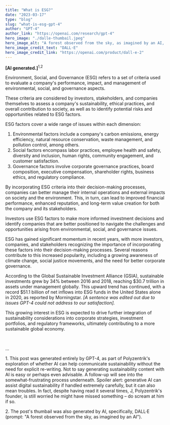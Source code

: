 ```yaml
---
title: "What is ESG?"
date: "2023-03-17"
type: "blog"
slug: "what-is-esg-gpt-4"
author: "GPT-4"
author_link: "https://openai.com/research/gpt-4"
hero_image: "./dalle-thumbail.jpeg"
hero_image_alt: "A forest observed from the sky, as imagined by an AI, by DALL·E."
hero_image_credit_text: "DALL·E"
hero_image_credit_link: "https://openai.com/product/dall-e-2"
---
```


**[AI generated.]**<sup>1,2</sup>

Environment, Social, and Governance (ESG) refers to a set of criteria used to evaluate a company's performance, impact, and management of environmental, social, and governance aspects. 

These criteria are considered by investors, stakeholders, and companies themselves to assess a company's sustainability, ethical practices, and overall contribution to society, as well as to identify potential risks and opportunities related to ESG factors.

ESG factors cover a wide range of issues within each dimension:
1.	Environmental factors include a company's carbon emissions, energy efficiency, natural resource conservation, waste management, and pollution control, among others.
2.	Social factors encompass labor practices, employee health and safety, diversity and inclusion, human rights, community engagement, and customer satisfaction.
3.	Governance factors involve corporate governance practices, board composition, executive compensation, shareholder rights, business ethics, and regulatory compliance.

By incorporating ESG criteria into their decision-making processes, companies can better manage their internal operations and external impacts on society and the environment. This, in turn, can lead to improved financial performance, enhanced reputation, and long-term value creation for both the company and its stakeholders.

Investors use ESG factors to make more informed investment decisions and identify companies that are better positioned to navigate the challenges and opportunities arising from environmental, social, and governance issues.

ESG has gained significant momentum in recent years, with more investors, companies, and stakeholders recognizing the importance of incorporating these factors into their decision-making processes. Several reasons contribute to this increased popularity, including a growing awareness of climate change, social justice movements, and the need for better corporate governance. 

According to the Global Sustainable Investment Alliance (GSIA), sustainable investments grew by 34% between 2016 and 2018, reaching $30.7 trillion in assets under management globally. This upward trend has continued, with a record $51.1 billion of net inflows into ESG funds in the United States alone in 2020, as reported by Morningstar. *[A sentence was edited out due to issues GPT-4 could not address to our satisfaction].*

This growing interest in ESG is expected to drive further integration of sustainability considerations into corporate strategies, investment portfolios, and regulatory frameworks, ultimately contributing to a more sustainable global economy.

<br/>
<p class="small my-0">...</p>
<p class="small">1. This post was generated entirely by GPT-4, as part of Polyzentrik's exploration of whether AI can help communicate sustainability without the need for explicit re-writing. Not to say generating sustainability content with AI is easy or perhaps even advisable. A follow-up will see into the somewhat-frustrating process underneath. Spoiler alert: generative AI can assist digital sustainability if handled extremely carefully, but it can also mean troubles. In fact, despite having read it several times, J, Polyzentrik's founder, is still worried he might have missed something – do scream at him if so.</p>
<p class="small">2. The post's thumbail was also generated by AI, specifically, DALL·E (prompt: "A forest observed from the sky, as imagined by an AI").</p>
